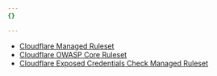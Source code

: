 ```yaml
---
{}

---
```


* [Cloudflare Managed Ruleset](/waf/managed-rules/reference/cloudflare-managed-ruleset/)
* [Cloudflare OWASP Core Ruleset](/waf/managed-rules/reference/owasp-core-ruleset/)
* [Cloudflare Exposed Credentials Check Managed Ruleset](/waf/managed-rules/reference/exposed-credentials-check/)
